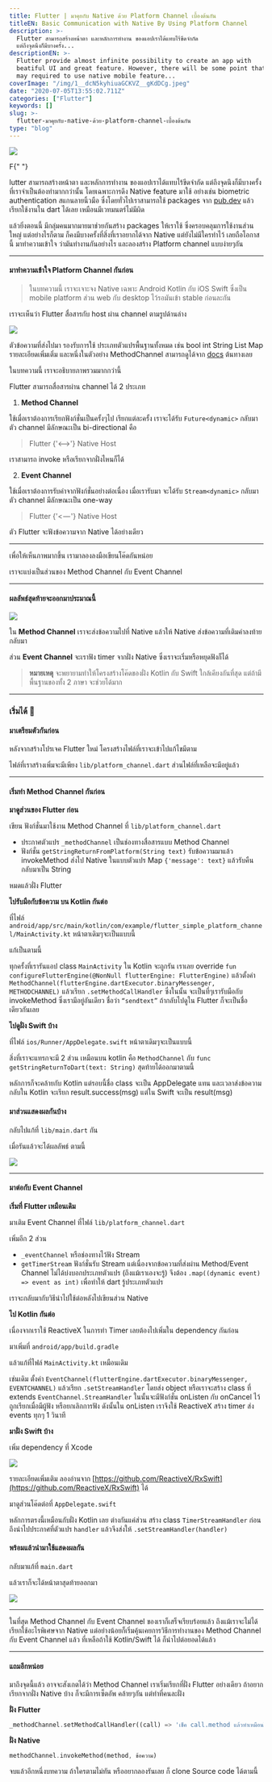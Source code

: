 ```yaml
---
title: Flutter | มาคุยกับ Native ด้วย Platform Channel เบื้องต้นกัน
titleEN: Basic Communication with Native By Using Platform Channel
description: >-
  Flutter สามารถสร้างหน้าตา และหลักการทำงาน ของแอปเราได้แทบไร้ขีดจำกัด
  แต่ถึงจุดนึงก็มีบางครั้ง...
descriptionEN: >-
  Flutter provide almost infinite possibility to create an app with
  beatiful UI and great feature. However, there will be some point that
  may required to use native mobile feature...
coverImage: "/img/1__dcN5kyhiuaGCKVZ__gKdDCg.jpeg"
date: "2020-07-05T13:55:02.711Z"
categories: ["Flutter"]
keywords: []
slug: >-
  flutter-มาคุยกับ-native-ด้วย-platform-channel-เบื้องต้นกัน
type: "blog"
---
```


![](/img/1__dcN5kyhiuaGCKVZ__gKdDCg.jpeg)

<BigLetter>F</BigLetter>{" "}

lutter สามารถสร้างหน้าตา และหลักการทำงาน ของแอปเราได้แทบไร้ขีดจำกัด แต่ถึงจุดนึงก็มีบางครั้งที่เราจำเป็นต้องทำมากกว่านั้น โดยเฉพาะการดึง Native feature มาใช้ อย่างเช่น biometric authentication สแกนลายนิ้วมือ ซึ่งโดยทั่วไปเราสามารถใช้ packages จาก [pub.dev](https://pub.dev/) แล้วเรียกใช้งานใน dart ได้เลย เหมือนมีเวทมนตร์ไม่มีผิด

แล้วยิ่งตอนนี้ มีกลุ่มคนมากมายมาช่วยกันสร้าง packages ให้เราใช้ ซึ่งครอบคลุมการใช้งานส่วนใหญ่ แต่อย่างไรก็ตาม ก็คงมีบางครั้งที่สิ่งที่เราอยากได้จาก Native แต่ยังไม่มีใครทำไว้ เลยถือโอกาสนี้ มาทำความเข้าใจ ว่ามันทำงานกันอย่างไร และลองสร้าง Platform channel แบบง่ายๆกัน

---

#### มาทำความเข้าใจ **Platform Channel** กันก่อน

> ในบทความนี้ เราจะเจาะจง Native เฉพาะ Android Kotlin กับ iOS Swift ซึ่งเป็น mobile platform ส่วน web กับ desktop ไว้รอมันเข้า stable ก่อนละกัน

เราจะเห็นว่า Flutter สื่อสารกับ host ผ่าน channel ตามรูปด้านล่าง

![](/img/0__GE8LneJWuSCz4Iy7.png)

ตัวข้อความที่ส่งไปมา รองรับการใช้ ประเภทตัวแปรพื้นฐานทั้งหมด เช่น bool int String List Map รายละเอียดเพิ่มเติ่ม และหนึ่งในตัวอย่าง MethodChannel สามารถดูได้จาก [docs](https://flutter.dev/docs/development/platform-integration/platform-channels) ต้นทางเลย

ในบทความนี้ เราจะอธิบายภาพรวมมากกว่านี้

Flutter สามารถสื่อสารผ่าน channel ได้ 2 ประเภท

1.  **Method Channel**

ใช้เมื่อเราต้องการเรียกฟังก์ชั่นเป็นครั้งๆไป เรียกแต่ละครั้ง เราจะได้รับ `Future<dynamic>` กลับมา ตัว channel มีลักษณะเป็น bi-directional คือ

> Flutter {'<—>'} Native Host

เราสามารถ invoke หรือเรียกจากฝั่งไหนก็ได้

2. **Event Channel**

ใช้เมื่อเราต้องการรับค่าจากฟังก์ชั่นอย่างต่อเนื่อง เมื่อเรารับมา จะได้รับ `Stream<dynamic>` กลับมา ตัว channel มีลักษณะเป็น one-way

> Flutter {'< — '} Native Host

ตัว Flutter จะฟังข้อความจาก Native ได้อย่างเดียว

---

เพื่อให้เห็นภาพมากขึ้น เรามาลองลงมือเขียนโค๊ดกันหน่อย

เราจะแบ่งเป็นส่วนของ Method Channel กับ Event Channel

---

#### ผลลัพธ์สุดท้ายจะออกมาประมาณนี้

![](/img/1__12LS7akGjnGWcg7BwocnWA.gif)

ใน **Method Channel** เราจะส่งข้อความไปที่ Native แล้วให้ Native ส่งข้อความที่เติมคำลงท้ายกลับมา

ส่วน **Event Channel** จะเราฟัง timer จากฝั่ง Native ซึ่งเราจะเริ่มหรือหยุดฟังก็ได้

> **หมายเหตุ** จะพยายามทำให้โครงสร้างโค๊ดของฝั่ง Kotlin กับ Swift ใกล้เคียงกันที่สุด แต่ถ้ามีพื้นฐานของทั้ง 2 ภาษา จะช่วยได้มาก

---

### เริ่มได้ 🔰

#### มาเตรียมตัวกันก่อน

หลังจากสร้างโปรเจค Flutter ใหม่ โครงสร้างไฟล์ที่เราจะเข้าไปแก้ไขมีตาม

<Gist id="e07eacfaf785dfb14fb916319a747094" />

ไฟล์ที่เราสร้างเพิ่มจะมีเพียง `lib/platform_channel.dart` ส่วนไฟล์ที่เหลือจะมีอยู่แล้ว

---

#### เริ่มทำ **Method Channel** กันก่อน

**มาดูส่วนของ Flutter ก่อน**

เขียน ฟังก์ชั่นมาใช้งาน Method Channel ที่ `lib/platform_channel.dart`

<Gist id="1d71d7eb5d0639d200ea36dba729c125" />

- ประกาศตัวแปร `_methodChannel` เป็นช่องทางสื่อสารแบบ Method Channel
- ฟังก์ชั่น `getStringReturnFromPlatform(String text)` รับข้อความมาแล้ว invokeMethod ส่งไป Native ในแบบตัวแปร Map `{'message': text}` แล้วรับคืนกลับมาเป็น String

หมดแล้วฝั่ง Flutter

**ไปรับมือกับข้อความ บน Kotlin กันต่อ**

ที่ไฟล์ `android/app/src/main/kotlin/com/example/flutter_simple_platform_channel/MainActivity.kt` หน้าตาเดิมๆจะเป็นแบบนี้

<Gist id="ddc6138d8ead37c5210da9320d15c637" />

แก้เป็นตามนี้

<Gist id="391136ac80fae7c871fad553f637d651" />

ทุกครั้งที่เรารันแอป class `MainActivity` ใน Kotlin จะถูกรัน เราเลย override `fun configureFlutterEngine(@NonNull flutterEngine: FlutterEngine)` แล้วตั้งค่า `MethodChannel(flutterEngine.dartExecutor.binaryMessenger, METHODCHANNEL)` แล้วเรียก `.setMethodCallHandler` ซึ่งในนั้น จะเป็นที่ๆเรารับมือกับ invokeMethod ซึ่งเรามีอยู่อันเดียว ชื่อว่า `“sendtext”` ถ้ากลับไปดูใน Flutter ก็จะเป็นชื่อเดียวกันเลย

**ไปดูฝั่ง Swift บ้าง**

ที่ไฟล์ `ios/Runner/AppDelegate.swift` หน้าตาเดิมๆจะเป็นแบบนี้

<Gist id="cb81a7168a71b693040320d00e6e8e2f" />

สิ่งที่เราจะแทรกจะมี 2 ส่วน เหมือนบน kotlin คือ `MethodChannel` กับ `func getStringReturnToDart(text: String)` สุดท้ายได้ออกมาตามนี้

<Gist id="793ff5f157116f51e575ef76e683abfa" />

หลักการก็จะคล้ายกับ Kotlin แต่รอบนี้ชื่อ class จะเป็น AppDelegate แทน และเวลาส่งข้อความกลับใน Kotlin จะเรียก result.success(msg) แต่ใน Swift จะเป็น result(msg)

#### มาส่วนแสดงผลกันบ้าง

กลับไปแก้ที่ `lib/main.dart` กัน

<Gist id="c55b06fd9e388b6da339bffd61431798" />

เมื่อรันแล้วจะได้ผลลัพธ์ ตามนี้

![](/img/1__lGfyIrPKzEWosMN5bAYgEg.png)

---

#### มาต่อกับ Event Channel

<Gist id="a7788bcb971f4480839cf9e83e8d8ddf" />

**เริ่มที่ Flutter เหมือนเดิม**

มาเติม Event Channel ที่ไฟล์ `lib/platform_channel.dart`

เพิ่มอีก 2 ส่วน

- `_eventChannel` หรือช่องทางไว้ฟัง Stream
- `getTimerStream` ฟังก์ชั่นรับ Stream แต่เนื่องจากข้อความที่ส่งผ่าน Method/Event Channel ไม่ได้บ่งบอกประเภทตัวแปร (ถึงแม้เราเองจะรู้) จึงต้อง `.map((dynamic event) => event as int)` เพื่อทำให้ dart รู้ประเภทตัวแปร

เราจะกลับมากับวิธีนำไปใช้ต่อหลังไปเขียนส่วน Native

**ไป Kotlin กันต่อ**

เนื่องจากเราใช้ ReactiveX ในการทำ Timer เลยต้องไปเพิ่มใน dependency กันก่อน

มาเพิ่มที่ `android/app/build.gradle`

<Gist id="37f68cba4f1be6409a8cd62b487c4bfa" />

แล้วแก้ที่ไฟล์ `MainActivity.kt` เหมือนเดิม

<Gist id="d41de8f8b145073970514bbea725463b" />

เช่นเดิม ตั้งค่า `EventChannel(flutterEngine.dartExecutor.binaryMessenger, EVENTCHANNEL)` แล้วเรียก `.setStreamHandler` โดยส่ง object หรือเราจะสร้าง class ที่ extends `EventChannel.StreamHandler` ในนั้นจะมีฟังก์ชั่น onListen กับ onCancel ไว้ถูกเรียกเมื่อมีผู้ฟัง หรือยกเลิกการฟัง ดังนั้นใน onListen เราจึงใช้ ReactiveX สร้าง timer ส่ง events ทุกๆ 1 วินาที

**มาฝั่ง Swift บ้าง**

เพิ่ม dependency ที่ Xcode

![](/img/1__TzDr__vkjSGl3JjHWsqjk3g.png)

รายละเอียดเพิ่มเติม ลองอ่านจาก [https://github.com/ReactiveX/RxSwift](https://github.com/ReactiveX/RxSwift) ได้

มาดูส่วนโค๊ดต่อที่ `AppDelegate.swift`

<Gist id="16e3815179e5b9bd19ed63d58683150a" />

หลักการตรงนี้เหมือนกับฝั่ง Kotlin เลย ต่างกันแค่ส่วน สร้าง class `TimerStreamHandler` ก่อน ถึงนำไปประกาศที่ตัวแปร `handler` แล้วจึงส่งให้ `.setStreamHandler(handler)`

#### พร้อมแล้วนำมาใช้แสดงผลกัน

กลับมาแก้ที่ `main.dart`

<Gist id="88677fc2fcfc031eed3b5fbd0c4435aa" />

แล้วเราก็จะได้หน้าตาสุดท้ายออกมา

![](/img/1__OGgH8XoVHaZaXLB7prDW9w.png)

---

ในที่สุด Method Channel กับ Event Channel ของเราก็เสร็จเรียบร้อยแล้ว ถึงแม้เราจะไม่ได้เรียกใช้อะไรพิเศษจาก Native แต่อย่างน้อยก็เริ่มคุ้นเคยการวิธีการทำงานของ Method Channel กับ Event Channel แล้ว ที่เหลือถ้าใช้ Kotlin/Swift ได้ ก็นำไปต่อยอดได้แล้ว

---

#### แถมอีกหน่อย

มาถึงจุดนี้แล้ว อาจจะสังเกตได้ว่า Method Channel เราเริ่มเรียกที่ฝั่ง Flutter อย่างเดียว ถ้าอยากเรียกจากฝั่ง Native บ้าง ก็จะมีการเซ็ตอัพ คล้ายๆกัน แต่ทำที่คนละฝั่ง

**ฝั่ง Flutter**

```dart
_methodChannel.setMethodCallHandler((call) => 'เช็ค call.method แล้วทำเหมือนใน Native');
```

**ฝั่ง Native**

```dart
methodChannel.invokeMethod(method, ข้อความ)
```

จบแล้วอีกหนึ่งบทความ ถ้าใครตามไม่ทัน หรืออยากลองรันเลย ก็ clone Source code ได้ตามนี้

<GithubBlock
  title="Cheersupzoo/flutter_simple_platform_channel"
  description="A simple Flutter project implement platform channel. This can be use as a template for MethodChannel on forward and…"
  href="https://github.com/Cheersupzoo/flutter_simple_platform_channel"
/>
